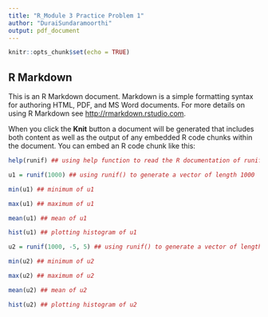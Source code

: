 ---
title: "R_Module 3 Practice Problem 1"
author: "DuraiSundaramoorthi"
output: pdf_document
---

```{r setup, include=FALSE}
knitr::opts_chunk$set(echo = TRUE)
```

## R Markdown

This is an R Markdown document. Markdown is a simple formatting syntax for authoring HTML, PDF, and MS Word documents. For more details on using R Markdown see <http://rmarkdown.rstudio.com>.

When you click the **Knit** button a document will be generated that includes both content as well as the output of any embedded R code chunks within the document. You can embed an R code chunk like this:

```{r}
help(runif) ## using help function to read the R documentation of runif

u1 = runif(1000) ## using runif() to generate a vector of length 1000 

min(u1) ## minimum of u1

max(u1) ## maximum of u1

mean(u1) ## mean of u1

hist(u1) ## plotting histogram of u1

u2 = runif(1000, -5, 5) ## using runif() to generate a vector of length of 1000 with minimum of -5 and maximum of 5

min(u2) ## minimum of u2

max(u2) ## maximum of u2

mean(u2) ## mean of u2

hist(u2) ## plotting histogram of u2

```
